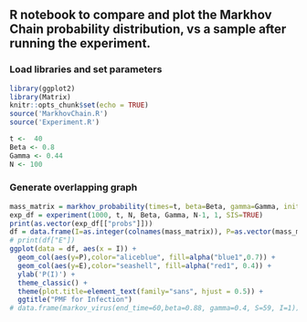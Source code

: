 ## R notebook to compare and plot the Markhov Chain probability distribution, vs a sample after running the experiment.

### Load libraries and set parameters

```r
library(ggplot2)
library(Matrix)
knitr::opts_chunk$set(echo = TRUE)
source('MarkhovChain.R')
source('Experiment.R')

t <-  40
Beta <- 0.8
Gamma <- 0.44
N <- 100
```

### Generate overlapping graph

```r
mass_matrix = markhov_probability(times=t, beta=Beta, gamma=Gamma, initial_S=N-1, initial_I=1, immunity=FALSE)
exp_df = experiment(1000, t, N, Beta, Gamma, N-1, 1, SIS=TRUE)
print(as.vector(exp_df[["probs"]]))
df = data.frame(I=as.integer(colnames(mass_matrix)), P=as.vector(mass_matrix), E=as.vector(exp_df[["probs"]]))
# print(df["E"])
ggplot(data = df, aes(x = I)) + 
  geom_col(aes(y=P),color="aliceblue", fill=alpha("blue1",0.7)) + 
  geom_col(aes(y=E),color="seashell", fill=alpha("red1", 0.4)) +
  ylab('P(I)') +
  theme_classic() +
  theme(plot.title=element_text(family="sans", hjust = 0.5)) +
  ggtitle("PMF for Infection")
# data.frame(markov_virus(end_time=60,beta=0.88, gamma=0.4, S=59, I=1))
```
